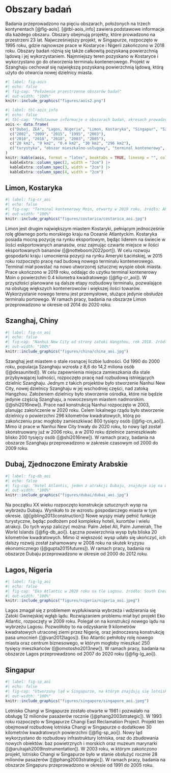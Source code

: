 # Obszary badań {#sec-obszary_badan}

Badania przeprowadzono na pięciu obszarach, położonych na trzech kontynentach [@fig-aois].
[@tbl-aois_info] zawiera podstawowe informacje dla każdego obszaru.
Obszary obejmują projekty, które prowadzono na przestrzeni 23 lat.
Najwcześniejszy projekt, w Singapurze, rozpoczęto w 1995 roku, gdzie najnowsze prace w Kostaryce i Nigerii zakończono w 2018 roku.
Obszary badań różnią się także całkowitą pozyskaną powierzchnią lądową i jej wykorzystaniem.
Najmniejszy teren pozyskano w Kostaryce i wykorzystano go do otworzenia terminalu kontenerowego.
Projekt w Szanghaju cechował się największą pozyskaną powierzchnią lądową, którą użyto do otwarcia nowej dzielnicy miasta.
```r
#| label: fig-aois
#| echo: false
#| fig-cap: "Położenie przestrzenne obszarów badań"
#| out-width: "100%"
knitr::include_graphics("figures/aois2.png")
```

```r
#| label: tbl-aois_info
#| echo: false
#| tbl-cap: "Podstawowe informacje o obszarach badań, okresach prowadzenia prac oraz pozyskanych powierzchni i ich wykorzystaniu"
aois <- data.frame(
  c("Dubaj, ZEA", "Lagos, Nigeria", "Limon, Kostaryka", "Singapur", "Szanghaj, Chiny"),
  c("2002", "2009", "2015", "1995", "2003"),
  c("2010", "2018", "2018", "2003", "2005"),
  c("20 km2", "9 km2", "0.4 km2", "30 km2", "296 km2"),
  c("turystyka", "obszar mieszkalno-usługowy", "terminal kontenerowy", "lotnisko", "obszar mieszkalno-usługowy")
)
knitr::kable(aois, format = "latex", booktabs = TRUE, linesep = "", col.names = c("obszar badań", "początek prac", "zakończenie prac", "nowa powierzchnia", "wykorzystanie"))  |> 
  kableExtra::column_spec(2, width = "2cm") |>  
  kableExtra::column_spec(3, width = "2cm") |>
  kableExtra::column_spec(4, width = "2cm")
```


## Limon, Kostaryka
```r
#| label: fig-cr_aoi
#| echo: false
#| fig-cap: "Terminal kontenerowy Moin, otwarty w 2019 roku. źródło: APM Terminals"
#| out-width: "100%"
knitr::include_graphics("figures/costarica/costarica_aoi.jpg")
```

Limon jest drugim największym miastem Kostaryki, pełniącym jednocześnie rolę głównego portu morskiego kraju na Oceanie Atlantyckim.
Kostaryka posiada mocną pozycję na rynku eksportowym, będąc liderem na świecie w ilości eskportowanych ananasów, oraz zajmując czwarte miejsce w ilości eksportowanych bananów ([@notteboom2022port]).
W celu rozwoju gospodarki kraju i umocnienia pozycji na rynku Ameryki Łacińskiej, w 2015 roku rozpoczęto pracę nad budową nowego terminalu kontenerowego.
Terminal miał powstać na nowo utworzonej sztucznej wyspie obok miasta.
Prace ukończono w 2019 roku, oddając do uzytku terminal kontenerowy Moin o powierzchni 0.4 kilometra kwadratowego ([@fig-cr_aoi]).
W przyszłości planowane są dalsze etapy rozbudowy terminalu, pozwalające na obsługę większych kontenerowców i większej ilości towarów.
Wykorzystanie nowego terenu jest przemysłowe, służące jedynie obsłudze terminalu portowego.
W ramach pracy, badania na obszarze Limon przeprowadzono w okresie od 2014 do 2020 roku.

## Szanghaj, Chiny
```r
#| label: fig-cn_aoi
#| echo: false
#| fig-cap: "Nanhui New City od strony zatoki Hangzhou, rok 2018. źródło: MNXANL/Wikipedia"
#| out-width: "100%"
knitr::include_graphics("figures/china/china_aoi.jpg")
```

Szanghaj jest miastem o stale rosnącej liczbie ludności.
Od 1990 do 2000 roku, populacja Szanghaju wzrosła z 8,6 do 14,2 miliona osób ([@desaunited]).
W celu zapewnienia miejsca zamieszkania dla stale przybywającej ludności, rozpoczęto pracę nad rozbudową istniejących dzielnic Szanghaju.
Jednym z takich projektów było stworzenie Nanhui New City, nowej dzielnicy Szanghaju w jej wschodniej części, nad zatoką Hangzhou.
Założeniem dzielnicy było stworzenie ośrodka, które nie będzie jedynie częścią Szanghaju, a nowoczesnym miastem nadmorskim. ([@shi2016new]).
Prace nad konstrukcją Nanhui rozpoczęto w 2003, planując zakończenie w 2020 roku.
Celem lokalnego rządu było stworzenie dzielnicy o powierzchni 296 kilometrów kwadratowych, którą po zakończeniu prac mogłoby zamieszkiwać 800 tysięcy osób ([@fig-cn_aoi]).
Mimo iż prace w Nanhui New City trwały do 2020 roku, to nowy ląd został skonstruowany już w 2006 roku, a w 2010 roku dzielnice zamieszkiwało blisko 200 tysięcy osób ([@shi2016new]).
W ramach pracy, badania na obszarze Szanghaju przeprowadzono w zakresie czasowym od 2000 do 2009 roku.

## Dubaj, Zjednoczone Emiraty Arabskie
```r
#| label: fig-db_aoi
#| echo: false
#| fig-cap: "Hotel Atlantis, jeden z atrakcji Dubaju, znajduje się na wyspie Palm Jumeirah. źródło: ckilger/flickr"
#| out-width: "100%"
knitr::include_graphics("figures/dubai/dubai_aoi.jpg")
```

Na początku XX wieku rozpoczęto konstrukcje sztucznych wysp na wybrzeżu Dubaju.
Wynikało to ze wzrostu gospodarczego miasta w tym okresie. (@[gibling2013construction])
Nowe wyspy miały pełnić funkcje turystyczne, będąc podłożem pod kompleksy hoteli, kurortów i wielu atrakcji.
Do tych wysp zaliczyć można: Palm Jebel Ali, Palm Jumeirah, The World Islands ([@fig-db_aoi]).
Łączna powierzchnia wysp była bliska 20 kilometrów kwadratowych.
Mimo iż większość wysp udało się ukończyć, ich dalszy rozwój został zahamowany w 2008 roku na skutek kryzysu ekonomicznego ([@gupta2015futures]).
W ramach pracy, badania na obszarze Dubaju przeprowadzono w okresie od 2000 do 2012 roku.

## Lagos, Nigeria
```r
#| label: fig-lg_aoi
#| echo: false
#| fig-cap: "Eko Atlantic w 2020 roku na tle Lagosu. źródło: South Energyx Nigeria Limited (SENL)"
#| out-width: "100%"
knitr::include_graphics("figures/nigeria/nigeria_aoi.jpeg")
```

Lagos zmagał się z problemem wypłukiwania wybrzeża i wdzierania się Zatoki Gwinejskiej wgłąb lądu.
Rozwiązaniem problemu miał być projekt Eko Atlantic, rozpoczęty w 2009 roku.
Polegał on na konstrukcji nowego lądu na wybrzeżu Lagosu.
Pozwoliłoby to na odzyskanie 9 kilometrów kwadratowych utraconej ziemi przez Nigerię, oraz jednoczesną konstrukcję pasa umocnień ([@van2012lagos]).
Eko Atlantic pełniłoby rolę nowego miasta oraz centrum biznesowego, w którym mogłoby mieszkać 250 tysięcy mieszkańców ([@omotosho2013new]).
W ramach pracy, badania na obszarze Lagos przeprowadzono od 2007 do 2020 roku ([@fig-lg_aoi]).

## Singapur
```r
#| label: fig-sp_aoi
#| echo: false
#| fig-cap: "Utworzony ląd w Singapurze, na którym znajdują się lotnisko Changi (lewo) i baza powietrzna Changi (prawo). źródło: Pulkitsangal/Wikipedia"
#| out-width: "100%"
knitr::include_graphics("figures/singapore/singapore_aoi.jpeg")
```

Lotnisko Changi w Singapurze zostało otwarte w 1981 i pozwalało na obsługę 12 milionów pasażerów rocznie ([@phang2003strategic]).
W 1993 roku rozpoczęto w Singapurze Changi East Reclamation Project.
Projekt ten obejmował rozbudowę lotniska Changi w Singapurze o dodatkowe 30 kilometrów kwadratowych powierzchni ([@fig-sp_aoi]).
Nowy ląd wykorzystano do rozbudowy infrastruktury lotniska, oraz do zbudowania nowych obiektów: baz powietrznych i morskich oraz muzeum marynarki ([@arulrajah2009instrumentation]).
W 2003 roku, w którym zakończono projekt, lotnisko Changi w Singapurze było w stanie obsłużyć rocznie 28 milionów pasażerów ([@phang2003strategic]).
W ramach pracy, badania na obszarze Singapuru przeprowadzono w okresie od 1991 do 2005 roku.
